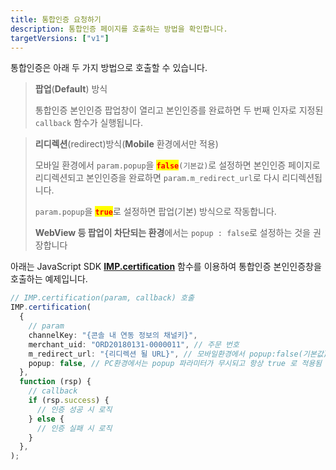 ```yaml
---
title: 통합인증 요청하기
description: 통합인증 페이지를 호출하는 방법을 확인합니다.
targetVersions: ["v1"]
---
```


통합인증은 아래 두 가지 방법으로 호출할 수 있습니다.

> **팝업**(**Default**) 방식
>
> 통합인증 본인인증 팝업창이 열리고 본인인증를 완료하면 두 번째 인자로 지정된 `callback` 함수가 실행됩니다.

> **리디렉션**(redirect)방식(**Mobile** 환경에서만 적용)
>
> 모바일 환경에서 `param.popup`을 <mark style="color:red;">**`false`**</mark>`(기본값)`로 설정하면 본인인증 페이지로 리디렉션되고 본인인증을 완료하면 `param.m_redirect_url`로 다시 리디렉션됩니다.
>
> `param.popup`을 <mark style="color:red;">**`true`**</mark>로 설정하면 팝업(기본) 방식으로 작동합니다.
>
> **WebView 등 팝업이 차단되는 환경**에서는 `popup : false`로 설정하는 것을 권장합니다

아래는 JavaScript SDK [**IMP.certification**](/opi/ko/integration/sdk/javascript-sdk/cft) 함수를 이용하여 통합인증
본인인증창을 호출하는 예제입니다.

```ts title="client-side"
// IMP.certification(param, callback) 호출
IMP.certification(
  {
    // param
    channelKey: "{콘솔 내 연동 정보의 채널키}",
    merchant_uid: "ORD20180131-0000011", // 주문 번호
    m_redirect_url: "{리디렉션 될 URL}", // 모바일환경에서 popup:false(기본값) 인 경우 필수, 예: https://www.myservice.com/payments/complete/mobile
    popup: false, // PC환경에서는 popup 파라미터가 무시되고 항상 true 로 적용됨
  },
  function (rsp) {
    // callback
    if (rsp.success) {
      // 인증 성공 시 로직
    } else {
      // 인증 실패 시 로직
    }
  },
);
```
